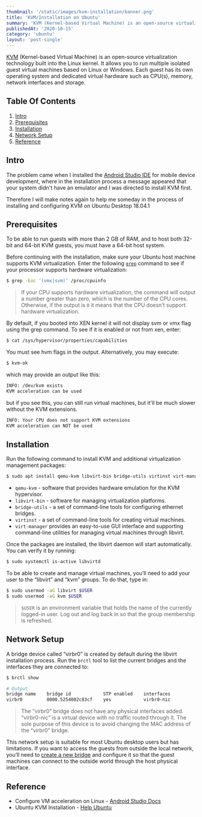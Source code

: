 ```yaml
---
thumbnail: '/static/images/kvm-installation/banner.png'
title: 'KVM/Installation on Ubuntu'
summary: 'KVM (Kernel-based Virtual Machine) is an open-source virtualization technology built into the Linux kernel. It allows you to run multiple isolated guest virtual machines based on…'
publishedAt: '2020-10-15'
category: 'ubuntu'
layout: 'post-single'
---
```


[KVM](https://www.linux-kvm.org/page/Main_Page) (Kernel-based Virtual Machine) is an open-source virtualization technology built into the Linux kernel. It allows you to run multiple isolated guest virtual machines based on Linux or Windows. Each guest has its own operating system and dedicated virtual hardware such as CPU(s), memory, network interfaces and storage.

## Table Of Contents

1. [Intro](#intro)
2. [Prerequisites](#prerequisites)
3. [Installation](#installation)
4. [Network Setup](#network-setup)
5. [Reference](#reference)

## Intro

The problem came when I installed the [Android Studio IDE](https://developer.android.com) for mobile device development, where in the installation process a message appeared that your system didn't have an emulator and I was directed to install KVM first.

Therefore I will make notes again to help me someday in the process of installing and configuring KVM on Ubuntu Desktop 18.04.1

## Prerequisites

To be able to run guests with more than 2 GB of RAM, and to host both 32-bit and 64-bit KVM guests, you must have a 64-bit host system.

Before continuing with the installation, make sure your Ubuntu host machine supports KVM virtualization. Enter the following [`grep`](https://linuxize.com/post/how-to-use-grep-command-to-search-files-in-linux/) command to see if your processor supports hardware virtualization:

```bash
$ grep -Eoc '(vmx|svm)' /proc/cpuinfo
```

> If your CPU supports hardware virtualization, the command will output a number greater than zero, which is the number of the CPU cores. Otherwise, if the output is `0` it means that the CPU doesn’t support hardware virtualization.

By default, if you booted into XEN kernel it will not display svm or vmx flag using the grep command. To see if it is enabled or not from xen, enter:

```bash
$ cat /sys/hypervisor/properties/capabilities
```

You must see hvm flags in the output. Alternatively, you may execute:

```bash
$ kvm-ok
```

which may provide an output like this:

```bash
INFO: /dev/kvm exists
KVM acceleration can be used
```

but if you see this, you can still run virtual machines, but it'll be much slower without the KVM extensions.

```bash
INFO: Your CPU does not support KVM extensions
KVM acceleration can NOT be used
```

## Installation

Run the following command to install KVM and additional virtualization management packages:

```bash
$ sudo apt install qemu-kvm libvirt-bin bridge-utils virtinst virt-manager
```

- `qemu-kvm` - software that provides hardware emulation for the KVM hypervisor.
- `libvirt-bin` - software for managing virtualization platforms.
- `bridge-utils` - a set of command-line tools for configuring ethernet bridges.
- `virtinst` - a set of command-line tools for creating virtual machines.
- `virt-manager` provides an easy-to-use GUI interface and supporting command-line utilities for managing virtual machines through libvirt.

Once the packages are installed, the libvirt daemon will start automatically. You can verify it by running:

```bash
$ sudo systemctl is-active libvirtd
```

To be able to create and manage virtual machines, you’ll need to add your user to the “libvirt” and “kvm” groups. To do that, type in:

```bash
$ sudo usermod -aG libvirt $USER
$ sudo usermod -aG kvm $USER
```

> `$USER` is an environment variable that holds the name of the currently logged-in user. Log out and log back in so that the group membership is refreshed.

## Network Setup

A bridge device called “virbr0” is created by default during the libvirt installation process. Run the `brctl` tool to list the current bridges and the interfaces they are connected to:

```bash
$ brctl show
```

```bash
# Output
bridge name    bridge id            STP enabled    interfaces
virbr0         8000.5254002c83cf    yes            virbr0-nic
```

> The “virbr0” bridge does not have any physical interfaces added. “virbr0-nic” is a virtual device with no traffic routed through it. The sole purpose of this device is to avoid changing the MAC address of the “virbr0” bridge.

This network setup is suitable for most Ubuntu desktop users but has limitations. If you want to access the guests from outside the local network, you’ll need to [create a new bridge](https://help.ubuntu.com/community/KVM/Networking#Bridged_Networking) and configure it so that the guest machines can connect to the outside world through the host physical interface.

## Reference

- Configure VM acceleration on Linux - [Android Studio Docs](https://developer.android.com/studio/run/emulator-acceleration?utm_source=android-studio#vm-linux)
- Ubuntu KVM Installation - [Help Ubuntu](https://help.ubuntu.com/community/KVM/Installation)
